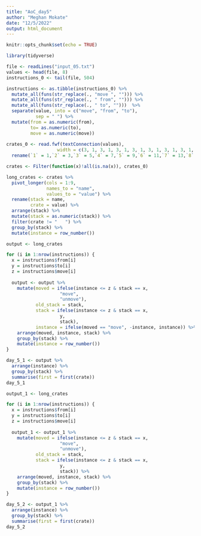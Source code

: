 ```yaml
---
title: "AoC_day5"
author: "Meghan Mokate"
date: "12/5/2022"
output: html_document
---
```


```r
knitr::opts_chunk$set(echo = TRUE)
```

```r
library(tidyverse)

file <- readLines("input_05.txt") 
values <- head(file, 8)
instructions_0 <- tail(file, 504) 

instructions <- as.tibble(instructions_0) %>%
  mutate_all(funs(str_replace(., "move ", ""))) %>%
  mutate_all(funs(str_replace(., " from", ""))) %>%
  mutate_all(funs(str_replace(., " to", "")))  %>%
  separate(value, into = c("move", "from", "to"), 
           sep = " ") %>%
  mutate(from = as.numeric(from),
         to= as.numeric(to),
         move = as.numeric(move))
  
crates_0 <- read.fwf(textConnection(values), 
                   width = c(3, 1, 3, 1, 3, 1, 3, 1, 3, 1, 3, 1, 3, 1, 3, 1, 3, 1)) %>%
  rename(`1` = 1,`2` = 3,`3` = 5,`4` = 7,`5` = 9,`6` = 11,`7` = 13,`8` = 15,`9` = 17)

crates <- Filter(function(x)!all(is.na(x)), crates_0) 

long_crates <- crates %>%
  pivot_longer(cols = 1:9,
               names_to = "name",
               values_to = "value") %>%
  rename(stack = name,
         crate = value) %>%
  arrange(stack) %>%
  mutate(stack = as.numeric(stack)) %>%
  filter(crate != "   ") %>%
  group_by(stack) %>% 
  mutate(instance = row_number())
```

```r
output <- long_crates

for (i in 1:nrow(instructions)) {
  x = instructions$from[i] 
  y = instructions$to[i]
  z = instructions$move[i]
  
  output <- output %>%
    mutate(moved = ifelse(instance <= z & stack == x,
                    "move",
                    "unmove"), 
           old_stack = stack,
           stack = ifelse(instance <= z & stack == x,
                    y,
                    stack),
           instance = ifelse(moved == "move", -instance, instance)) %>%
    arrange(moved, instance, stack) %>% 
    group_by(stack) %>% 
    mutate(instance = row_number())
}

day_5_1 <- output %>%
  arrange(instance) %>%
  group_by(stack) %>%
  summarise(first = first(crate))
day_5_1
```

```r
output_1 <- long_crates

for (i in 1:nrow(instructions)) {
  x = instructions$from[i] 
  y = instructions$to[i]
  z = instructions$move[i]
  
  output_1 <- output_1 %>%
    mutate(moved = ifelse(instance <= z & stack == x,
                    "move",
                    "unmove"), 
           old_stack = stack,
           stack = ifelse(instance <= z & stack == x,
                    y,
                    stack)) %>%
    arrange(moved, instance, stack) %>% 
    group_by(stack) %>% 
    mutate(instance = row_number())
}

day_5_2 <- output_1 %>%
  arrange(instance) %>%
  group_by(stack) %>%
  summarise(first = first(crate))
day_5_2
```
